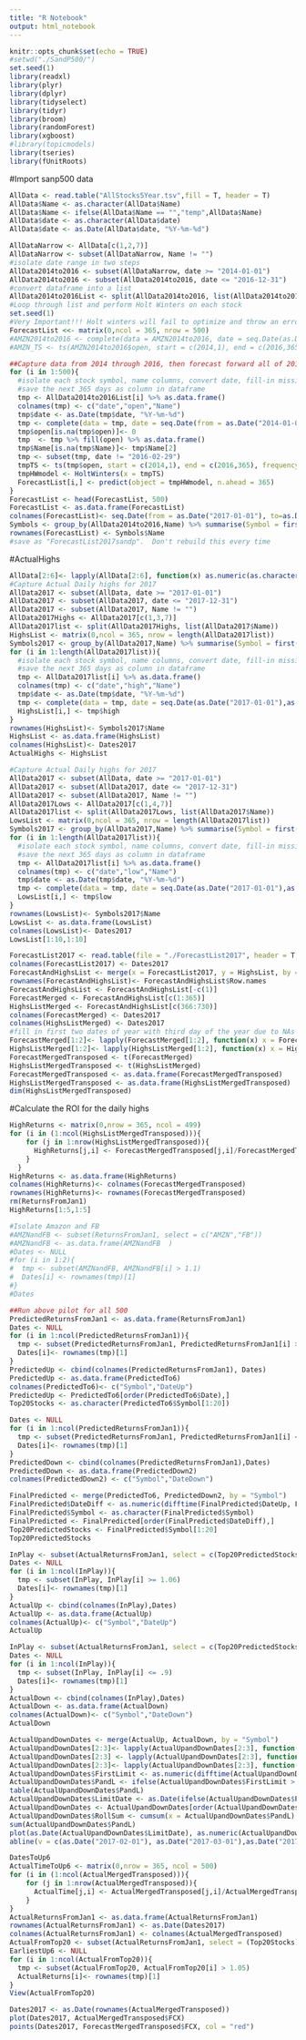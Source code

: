 ```yaml
---
title: "R Notebook"
output: html_notebook
---
```

```r
knitr::opts_chunk$set(echo = TRUE)
#setwd("./SandP500/")
set.seed(1)
library(readxl)
library(plyr)
library(dplyr)
library(tidyselect)
library(tidyr)
library(broom)
library(randomForest)
library(xgboost)
#library(topicmodels)
library(tseries)
library(fUnitRoots)
```


#Import sanp500 data 
```r
AllData <- read.table("AllStocks5Year.tsv",fill = T, header = T)
AllData$Name <- as.character(AllData$Name)
AllData$Name <- ifelse(AllData$Name == "","temp",AllData$Name)
AllData$date <- as.character(AllData$date)
AllData$date <- as.Date(AllData$date, "%Y-%m-%d")
```


```r
AllDataNarrow <- AllData[c(1,2,7)]
AllDataNarrow <- subset(AllDataNarrow, Name != "")
#isolate date range in two steps
AllData2014to2016 <- subset(AllDataNarrow, date >= "2014-01-01")
AllData2014to2016 <- subset(AllData2014to2016, date <= "2016-12-31")
#convert dataframe into a list
AllData2014to2016List <- split(AllData2014to2016, list(AllData2014to2016$Name))
#Loop through list and perform Holt Winters on each stock
set.seed(1)
#Very Important!!! Holt winters will fail to optimize and throw an error.  You need to re-run the algorithm by moving the "i" variable over one to skip the stock that throws the error. Do this iteratively to capture as many as possible, and then just drop the zeros. You should be able to get a prediction for the vast majority
ForecastList <<- matrix(0,ncol = 365, nrow = 500)
#AMZN2014to2016 <- complete(data = AMZN2014to2016, date = seq.Date(as.Date("2014-01-02"),as.Date("2016-12-31"),by="day")) %>% fill(open) %>% fill(Name) %>% as.data.frame()
#AMZN_TS <- ts(AMZN2014to2016$open, start = c(2014,1), end = c(2016,365), frequency = 365)
```


```r
##Capture data from 2014 through 2016, then forecast forward all of 2017
for (i in 1:500){
  #isolate each stock symbol, name columns, convert date, fill-in missing dates, create time series, run Holt Winters
  #save the next 365 days as column in dataframe
  tmp <- AllData2014to2016List[i] %>% as.data.frame()
  colnames(tmp) <- c("date","open","Name")
  tmp$date <- as.Date(tmp$date, "%Y-%m-%d")
  tmp <- complete(data = tmp, date = seq.Date(from = as.Date("2014-01-01"),to = as.Date("2016-12-31"),by="day")) %>% fill(open, .direction    = "down") %>% fill(Name, .direction="down") %>% as.data.frame()
  tmp$open[is.na(tmp$open)]<- 0
  tmp  <- tmp %>% fill(open) %>% as.data.frame()
  tmp$Name[is.na(tmp$Name)]<- tmp$Name[2]
  tmp <- subset(tmp, date != "2016-02-29")
  tmpTS <- ts(tmp$open, start = c(2014,1), end = c(2016,365), frequency = 365)
  tmpHWmodel <- HoltWinters(x = tmpTS)
  ForecastList[i,] <- predict(object = tmpHWmodel, n.ahead = 365)
}
ForecastList <- head(ForecastList, 500)
ForecastList <- as.data.frame(ForecastList)
colnames(ForecastList)<- seq.Date(from = as.Date("2017-01-01"), to=as.Date("2017-12-31"), by = "days")
Symbols <- group_by(AllData2014to2016,Name) %>% summarise(Symbol = first(Name))
rownames(ForecastList) <- Symbols$Name
#save as "ForecastList2017sandp".  Don't rebuild this every time
```

#ActualHighs
```r
AllData[2:6]<- lapply(AllData[2:6], function(x) as.numeric(as.character(x)))
#Capture Actual Daily highs for 2017
AllData2017 <- subset(AllData, date >= "2017-01-01")
AllData2017 <- subset(AllData2017, date <= "2017-12-31")
AllData2017 <- subset(AllData2017, Name != "")
AllData2017Highs <- AllData2017[c(1,3,7)]
AllData2017list <- split(AllData2017Highs, list(AllData2017$Name))
HighsList <- matrix(0,ncol = 365, nrow = length(AllData2017list))
Symbols2017 <- group_by(AllData2017,Name) %>% summarise(Symbol = first(Name))
for (i in 1:length(AllData2017list)){
  #isolate each stock symbol, name columns, convert date, fill-in missing dates, create time series, run Holt Winters
  #save the next 365 days as column in dataframe
  tmp <- AllData2017list[i] %>% as.data.frame()
  colnames(tmp) <- c("date","high","Name")
  tmp$date <- as.Date(tmp$date, "%Y-%m-%d")
  tmp <- complete(data = tmp, date = seq.Date(as.Date("2017-01-01"),as.Date("2017-12-31"),by="day")) %>% fill(high) %>% fill(Name) %>% as.data.frame()
  HighsList[i,] <- tmp$high 
}
rownames(HighsList)<- Symbols2017$Name
HighsList <- as.data.frame(HighsList)
colnames(HighsList)<- Dates2017
ActualHighs <- HighsList
```

```r
#Capture Actual Daily highs for 2017
AllData2017 <- subset(AllData, date >= "2017-01-01")
AllData2017 <- subset(AllData2017, date <= "2017-12-31")
AllData2017 <- subset(AllData2017, Name != "")
AllData2017Lows <- AllData2017[c(1,4,7)]
AllData2017list <- split(AllData2017Lows, list(AllData2017$Name))
LowsList <- matrix(0,ncol = 365, nrow = length(AllData2017list))
Symbols2017 <- group_by(AllData2017,Name) %>% summarise(Symbol = first(Name))
for (i in 1:length(AllData2017list)){
  #isolate each stock symbol, name columns, convert date, fill-in missing dates, create time series, run Holt Winters
  #save the next 365 days as column in dataframe
  tmp <- AllData2017list[i] %>% as.data.frame()
  colnames(tmp) <- c("date","low","Name")
  tmp$date <- as.Date(tmp$date, "%Y-%m-%d")
  tmp <- complete(data = tmp, date = seq.Date(as.Date("2017-01-01"),as.Date("2017-12-31"),by="day")) %>% fill(low) %>% fill(Name) %>% as.data.frame()
  LowsList[i,] <- tmp$low 
}
rownames(LowsList)<- Symbols2017$Name
LowsList <- as.data.frame(LowsList)
colnames(LowsList)<- Dates2017
LowsList[1:10,1:10]
```

```r
ForecastList2017 <- read.table(file = "./ForecastList2017", header = T, sep = "\t")
colnames(ForecastList2017) <- Dates2017
ForecastAndHighsList <- merge(x = ForecastList2017, y = HighsList, by = "row.names")
rownames(ForecastAndHighsList)<- ForecastAndHighsList$Row.names
ForecastAndHighsList <- ForecastAndHighsList[-c(1)]
ForecastMerged <- ForecastAndHighsList[c(1:365)]
HighsListMerged <- ForecastAndHighsList[c(366:730)]
colnames(ForecastMerged) <- Dates2017
colnames(HighsListMerged) <- Dates2017
#fill in first two dates of year with third day of the year due to NAs
ForecastMerged[1:2]<- lapply(ForecastMerged[1:2], function(x) x = ForecastMerged$`2017-01-03`)
HighsListMerged[1:2]<- lapply(HighsListMerged[1:2], function(x) x = HighsListMerged$`2017-01-03`)
ForecastMergedTransposed <- t(ForecastMerged)
HighsListMergedTransposed <- t(HighsListMerged)
ForecastMergedTransposed <- as.data.frame(ForecastMergedTransposed)
HighsListMergedTransposed <- as.data.frame(HighsListMergedTransposed)
dim(HighsListMergedTransposed)
```


#Calculate the ROI for the daily highs
```r
HighReturns <- matrix(0,nrow = 365, ncol = 499)
for (i in (1:ncol(HighsListMergedTransposed))){
    for (j in 1:nrow(HighsListMergedTransposed)){
      HighReturns[j,i] <- ForecastMergedTransposed[j,i]/ForecastMergedTransposed[1,i]
    }
  }
HighReturns <- as.data.frame(HighReturns)
colnames(HighReturns)<- colnames(ForecastMergedTransposed)
rownames(HighReturns)<- rownames(ForecastMergedTransposed)
rm(ReturnsFromJan1)
HighReturns[1:5,1:5]
```


```r
#Isolate Amazon and FB
#AMZNandFB <- subset(ReturnsFromJan1, select = c("AMZN","FB"))
#AMZNandFB <- as.data.frame(AMZNandFB  )
#Dates <- NULL
#for (i in 1:2){
#  tmp <- subset(AMZNandFB, AMZNandFB[i] > 1.1)
#  Dates[i] <- rownames(tmp)[1]
#}
#Dates

##Run above pilot for all 500
PredictedReturnsFromJan1 <- as.data.frame(ReturnsFromJan1)
Dates <- NULL
for (i in 1:ncol(PredictedReturnsFromJan1)){
  tmp <- subset(PredictedReturnsFromJan1, PredictedReturnsFromJan1[i] > 1.10)
  Dates[i]<- rownames(tmp)[1]
}
PredictedUp <- cbind(colnames(PredictedReturnsFromJan1), Dates)
PredictedUp <- as.data.frame(PredictedTo6)
colnames(PredictedTo6)<- c("Symbol","DateUp")
PredictedUp <- PredictedTo6[order(PredictedTo6$Date),]
Top20Stocks <- as.character(PredictedTo6$Symbol[1:20])
```

```r
Dates <- NULL
for (i in 1:ncol(PredictedReturnsFromJan1)){
  tmp <- subset(PredictedReturnsFromJan1, PredictedReturnsFromJan1[i] < .10)
  Dates[i]<- rownames(tmp)[1]
}
PredictedDown <- cbind(colnames(PredictedReturnsFromJan1),Dates)
PredictedDown <- as.data.frame(PredictedDown2)
colnames(PredictedDown2) <- c("Symbol","DateDown")
```

```r
FinalPredicted <- merge(PredictedTo6, PredictedDown2, by = "Symbol")
FinalPredicted$DateDiff <- as.numeric(difftime(FinalPredicted$DateUp, FinalPredicted$DateDown, units = c("days")))
FinalPredicted$Symbol <- as.character(FinalPredicted$Symbol)
FinalPredicted <- FinalPredicted[order(FinalPredicted$DateDiff),]
Top20PredictedStocks <- FinalPredicted$Symbol[1:20]
Top20PredictedStocks
```

```r
InPlay <- subset(ActualReturnsFromJan1, select = c(Top20PredictedStocks))
Dates <- NULL 
for (i in 1:ncol(InPlay)){
  tmp <- subset(InPlay, InPlay[i] >= 1.06)
  Dates[i]<- rownames(tmp)[1]
}
ActualUp <- cbind(colnames(InPlay),Dates)
ActualUp <- as.data.frame(ActualUp)
colnames(ActualUp)<- c("Symbol","DateUp")
ActualUp
```

```r
InPlay <- subset(ActualReturnsFromJan1, select = c(Top20PredictedStocks))
Dates <- NULL
for (i in 1:ncol(InPlay)){
  tmp <- subset(InPlay, InPlay[i] <= .9)
  Dates[i]<- rownames(tmp)[1]
}
ActualDown <- cbind(colnames(InPlay),Dates)
ActualDown <- as.data.frame(ActualDown)
colnames(ActualDown)<- c("Symbol","DateDown")
ActualDown
```

```r
ActualUpandDownDates <- merge(ActualUp, ActualDown, by = "Symbol")
ActualUpandDownDates[2:3]<- lapply(ActualUpandDownDates[2:3], function(x) as.character(x))
ActualUpandDownDates[2:3] <- lapply(ActualUpandDownDates[2:3], function(x) ifelse(is.na(x), "2017-12-31",x))
ActualUpandDownDates[2:3]<- lapply(ActualUpandDownDates[2:3], function(x) as.Date(x, "%Y-%m-%d"))
ActualUpandDownDates$FirstLimit <- as.numeric(difftime(ActualUpandDownDates$DateUp, ActualUpandDownDates$DateDown, units = c("days")))
ActualUpandDownDates$PandL <- ifelse(ActualUpandDownDates$FirstLimit > 0, -100,100)
table(ActualUpandDownDates$PandL)
ActualUpandDownDates$LimitDate <- as.Date(ifelse(ActualUpandDownDates$PandL > 0, ActualUpandDownDates$DateUp,ActualUpandDownDates$DateDown))
ActualUpandDownDates <- ActualUpandDownDates[order(ActualUpandDownDates$LimitDate),]
ActualUpandDownDates$RollSum <- cumsum(x = ActualUpandDownDates$PandL)
sum(ActualUpandDownDates$PandL)
plot(as.Date(ActualUpandDownDates$LimitDate), as.numeric(ActualUpandDownDates$RollSum), type = "o")
abline(v = c(as.Date("2017-02-01"), as.Date("2017-03-01"),as.Date("2017-04-01")))
```


```r
DatesToUp6
ActualTimeToUp6 <- matrix(0,nrow = 365, ncol = 500)
for (i in (1:ncol(ActualMergedTransposed))){
    for (j in 1:nrow(ActualMergedTransposed)){
      ActualTime[j,i] <- ActualMergedTransposed[j,i]/ActualMergedTransposed[1,i]
    }
}
ActualReturnsFromJan1 <- as.data.frame(ActualReturnsFromJan1)
rownames(ActualReturnsFromJan1) <- as.Date(Dates2017)
colnames(ActualReturnsFromJan1) <- colnames(ActualMergedTransposed)
ActualFromTop20 <- subset(ActualReturnsFromJan1, select = (Top20Stocks))
EarliestUp6 <- NULL
for (i in 1:ncol(ActualFromTop20)){
  tmp <- subset(ActualFromTop20, ActualFromTop20[i] > 1.05)
  ActualReturns[i]<- rownames(tmp)[1]
}
View(ActualFromTop20)
```

```r
Dates2017 <- as.Date(rownames(ActualMergedTransposed))
plot(Dates2017, ActualMergedTransposed$FCX)
points(Dates2017, ForecastMergedTransposed$FCX, col = "red")
```
